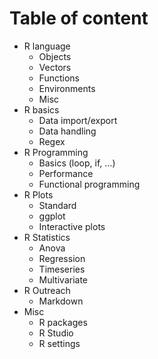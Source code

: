# Table of content {-}

- R language
    - Objects
    - Vectors
    - Functions
    - Environments
    - Misc
- R basics
    - Data import/export
    - Data handling
    - Regex
- R Programming
    - Basics (loop, if, ...)
    - Performance
    - Functional programming
- R Plots
    - Standard
    - ggplot
    - Interactive plots
- R Statistics
    - Anova
    - Regression
    - Timeseries
    - Multivariate
- R Outreach
    - Markdown
- Misc
    - R packages
    - R Studio
    - R settings